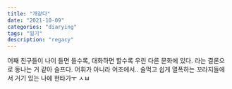 ```yaml
---
title: "개같다"
date: "2021-10-09"
categories: "diarying"
tags: "일기"
description: "regacy"
---
```


어째 친구들이 나이 들면 들수록, 대화하면 할수록 우린 다른 문화에 있다. 라는 결론으로 동나는 거 같아 슬프다. 어휘가 아니라 어조에서.. 술먹고 쉽게 열폭하는 꼬라지들에서 거기 있는 나에 현타가ㅜ ㅅㅂ
<br/>
<Youtube src="https://www.youtube.com/embed/PNeyOKdZl2A" />
